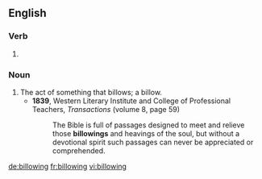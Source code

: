 ==English==

===Verb===
{{head|en|present participle}}

# {{present participle of|billow|lang=en|nocat=1}}

===Noun===
{{en-noun}}

# The act of something that billows; a billow.
#* '''1839''', Western Literary Institute and College of Professional Teachers, ''Transactions'' (volume 8, page 59)
#*: The Bible is full of passages designed to meet and relieve those '''billowings''' and heavings of the soul, but without a devotional spirit such passages can never be appreciated or comprehended.

[[de:billowing]]
[[fr:billowing]]
[[vi:billowing]]